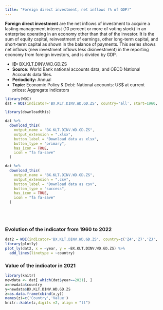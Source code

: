 ```yaml
---
title: "Foreign direct investment, net inflows (% of GDP)"
---
```



**Foreign direct investment** are the net inflows of investment to acquire a lasting management interest (10 percent or more of voting stock) in an enterprise operating in an economy other than that of the investor. It is the sum of equity capital, reinvestment of earnings, other long-term capital, and short-term capital as shown in the balance of payments. This series shows net inflows (new investment inflows less disinvestment) in the reporting economy from foreign investors, and is divided by GDP.

* **ID:** BX.KLT.DINV.WD.GD.ZS
* **Source:** World Bank national accounts data, and OECD National Accounts data files.
* **Periodicity:** Annual
* **Topic:** Economic Policy & Debt: National accounts: US$ at current prices: Aggregate indicators

```r
library(WDI)
dat = WDI(indicator='BX.KLT.DINV.WD.GD.ZS', country='all', start=1960, end=2022)

library(downloadthis)

dat %>%
  download_this(
    output_name = "BX.KLT.DINV.WD.GD.ZS",
    output_extension = ".xlsx",
    button_label = "Download data as xlsx",
    button_type = "primary",
    has_icon = TRUE,
    icon = "fa fa-save"
  )

dat %>%
  download_this(
    output_name = "BX.KLT.DINV.WD.GD.ZS",
    output_extension = ".csv",
    button_label = "Download data as csv",
    button_type = "success",
    has_icon = TRUE,
    icon = "fa fa-save"
  )
```



<br>
<br>





### Evolution of the indicator from 1960 to 2022



```r
dat2 = WDI(indicator='BX.KLT.DINV.WD.GD.ZS', country=c('Z4','Z7','ZJ','ZQ','XU','8S','ZG'), start=1960, end=2022)
library(plotly)
plot_ly(dat2, x = ~year, y = ~BX.KLT.DINV.WD.GD.ZS) %>%
  add_lines(linetype = ~country)
```

### Value of the indicator in 2021


```r
library(knitr)
newdata <- dat[ which(dat$year==2021), ]
x=newdata$country
y=newdata$BX.KLT.DINV.WD.GD.ZS
z=as.data.frame(cbind(x,y))
names(z)=c('Country','Value')
knitr::kable(z,digits =2, align = "ll")
```